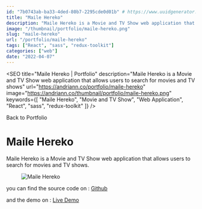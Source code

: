 ```yaml
---
id: "7b0743ab-ba33-4ded-80b7-2295cde0d01b" # https://www.uuidgenerator.net/
title: "Maile Hereko"
description: "Maile Hereko is a Movie and TV Show web application that allows users to search for movies and TV shows"
image: "/thumbnail/portfolio/maile-hereko.png"
slug: "maile-hereko"
url: "/portfolio/maile-hereko"
tags: ["React", "sass", "redux-toolkit"]
categories: ["web"]
date: "2022-04-07"
---
```



<SEO
  title="Maile Hereko | Portfolio"
  description="Maile Hereko is a Movie and TV Show web application that allows users to search for movies and TV shows"
  url="https://andriann.co/portfolio/maile-hereko"
  image="https://andriann.co/thumbnail/portfolio/maile-hereko.png"
  keywords={[
    "Maile Hereko",
    "Movie and TV Show",
    "Web Application",
    "React",
    "sass",
    "redux-toolkit"
  ]}
/>

<Container className="min-h-[400px] fade-up">

<Link href="/portfolio" passHref>
  <a className="text-blue-500">
    <FiArrowLeft className="inline align-middle text-base mr-2" />
    <span>Back to Portfolio</span>
  </a>
</Link>

<div id="spacer" className="mt-6 block" />

# Maile Hereko

Maile Hereko is a Movie and TV Show web application that allows users to search for movies and TV shows.

<figure className="aspect-video w-full max-w-lg mx-auto rounded-md mb-6">
  <Image
    src="/thumbnail/portfolio/maile-hereko.png"
    alt="Maile Hereko"
    width={1280}
    height={720}
    priority
    className="w-full h-full rounded-md aspect-video"
    layout="responsive"
  />
</figure>

you can find the source code on : [Github](https://github.com/andrianfaa/Movie-App)

and the demo on : [Live Demo](http://mailehereko.project.andriann.co/)

</Container>
<Footer />
